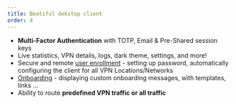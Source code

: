 ```yaml
---
title: Beatiful dekstop client
order: 4
---
```

* **Multi-Factor Authentication** with TOTP, Email & Pre-Shared session keys
* Live statistics, VPN details, logs, dark theme, settings, and more!
* Secure and remote [user enrollment](https://defguard.gitbook.io/defguard/help/remote-user-enrollment) - setting up password, automatically configuring the client for all VPN Locations/Networks
* [Onboarding](https://defguard.gitbook.io/defguard/help/remote-user-enrollment/user-onboarding-after-enrollment) - displaying custom onboarding messages, with templates, links …
* Ability to route **predefined VPN traffic or all traffic**


